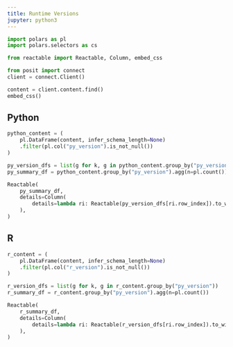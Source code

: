 ```yaml
---
title: Runtime Versions
jupyter: python3
---
```


```python
import polars as pl
import polars.selectors as cs

from reactable import Reactable, Column, embed_css

from posit import connect
client = connect.Client()

content = client.content.find()
embed_css()
```


## Python

```python
python_content = (
    pl.DataFrame(content, infer_schema_length=None)
    .filter(pl.col("py_version").is_not_null())
)

py_version_dfs = list(g for k, g in python_content.group_by("py_version"))
py_summary_df = python_content.group_by("py_version").agg(n=pl.count())

Reactable(
    py_summary_df,
    details=Column(
        details=lambda ri: Reactable(py_version_dfs[ri.row_index]).to_widget(),
    ),
)
```

## R

```python
r_content = (
    pl.DataFrame(content, infer_schema_length=None)
    .filter(pl.col("r_version").is_not_null())
)

r_version_dfs = list(g for k, g in r_content.group_by("py_version"))
r_summary_df = r_content.group_by("py_version").agg(n=pl.count())

Reactable(
    r_summary_df,
    details=Column(
        details=lambda ri: Reactable(r_version_dfs[ri.row_index]).to_widget(),
    ),
)
```